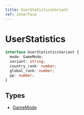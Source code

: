 ```yaml
---
title: UserStatisticsVariant
ref: interface
---
```


# UserStatistics

```ts
interface UserStatisticsVariant {
  mode: GameMode;
  variant: string;
  country_rank: number;
  global_rank: number;
  pp: number;
}
```

## Types

- [GameMode](/references/game-mode)
